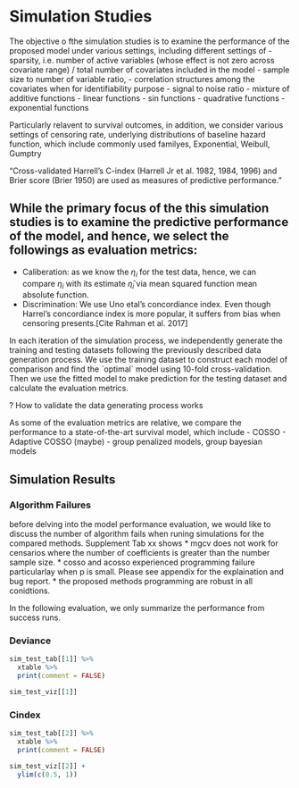 # Simulation Studies
The objective o fthe simulation studies is to examine the performance of the proposed model under various settings, including different settings of 
- sparsity, i.e. number of active variables (whose effect is not zero across covariate range) / total number of covariates included in the model
- sample size to number of variable ratio, 
- correlation structures among the covariates when for identifiability purpose
- signal to noise ratio
- mixture of additive functions
  - linear functions
  - sin functions
  - quadrative functions
  - exponential functions
  
Particularly relavent to survival outcomes, in addition, we consider various settings of censoring rate, underlying distributions of baseline hazard function, which include commonly used familyes, Exponential, Weibull, Gumptry

"Cross-validated Harrell’s C-index (Harrell Jr et al. 1982, 1984, 1996) and Brier score (Brier 1950) are used as measures of predictive performance."

While the primary focus of the this simulation studies is to examine the predictive performance of the model, and hence, we select the followings as evaluation metrics:
-
- Caliberation: as we know the $\eta_i$ for the test data, hence, we can compare $\eta_i$ with its estimate $\hat \eta_i$ via mean squared function mean absolute function.
- Discrimination: We use Uno etal's concordiance index. Even though Harrel's concordiance index is more popular, it suffers from bias when censoring presents.[Cite Rahman et al. 2017]

In each iteration of the simulation process, we independently generate the training and testing datasets following the previously described data generation process. We use the training dataset to construct each model of comparison and find the \`optimal\` model using 10-fold cross-validation. Then we use the fitted model to make prediction for the testing dataset and calculate the evaluation metrics.


? How to validate the data generating process works


As some of the evaluation metrics are relative, we compare the performance to a state-of-the-art survival model, which include
- COSSO
- Adaptive COSSO (maybe)
- group penalized models, group bayesian models

## Simulation Results

### Algorithm Failures
before delving into the model performance evaluation, we would like to discuss the number of algorithm fails when runing simulations for the compared methods. Supplement Tab xx shows
* mgcv does not work for censarios where the number of coefficients is greater than the number sample size.
* cosso and acosso experienced programming failure particularlay when p is small. Please see appendix for the explaination and bug report.
* the proposed methods programming are robust in all conidtions.

In the following evaluation, we only summarize the performance from success runs.

### Deviance

```r
sim_test_tab[[1]] %>%
  xtable %>% 
  print(comment = FALSE)
```

```r
sim_test_viz[[1]]
```

### Cindex


```r
sim_test_tab[[2]] %>%
  xtable %>% 
  print(comment = FALSE)
```

```r
sim_test_viz[[2]] +
  ylim(c(0.5, 1))
```

